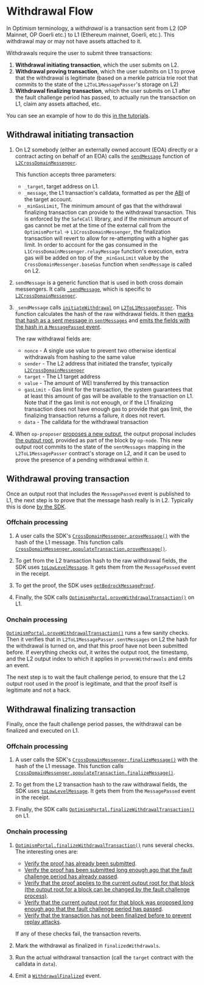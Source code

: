 # Withdrawal Flow

In Optimism terminology, a *withdrawal* is a transaction sent from L2 (OP Mainnet, OP Goerli etc.) to L1 (Ethereum mainnet, Goerli, etc.).
This withdrawal may or may not have assets attached to it.

Withdrawals require the user to submit three transactions:

1.  **Withdrawal initiating transaction**, which the user submits on L2.
2.  **Withdrawal proving transaction**, which the user submits on L1 to prove that the withdrawal is legitimate (based on a merkle patricia trie root that commits to the state of the `L2ToL1MessagePasser`'s storage on L2)
3.  **Withdrawal finalizing transaction**, which the user submits on L1 after the fault challenge period has passed, to actually run the transaction on L1, claim any assets attached, etc.

You can see an example of how to do this [in the tutorials](/dapp-developers/bridging/cross-dom-comm#optimism-message-to-ethereum-withdrawal).

## Withdrawal initiating transaction

1.  On L2 somebody (either an externally owned account (EOA) directly or a contract acting on behalf of an EOA) calls the [`sendMessage`](https://github.com/ethereum-optimism/optimism/blob/62c7f3b05a70027b30054d4c8974f44000606fb7/packages/contracts-bedrock/contracts/universal/CrossDomainMessenger.sol#L249-L289) function of [`L2CrossDomainMessenger`](https://github.com/ethereum-optimism/optimism/blob/62c7f3b05a70027b30054d4c8974f44000606fb7/packages/contracts-bedrock/contracts/universal/CrossDomainMessenger.sol).

    This function accepts three parameters:

    -   `_target`, target address on L1.
    -   `_message`, the L1 transaction's calldata, formatted as per the [ABI](https://docs.soliditylang.org/en/v0.8.19/abi-spec.html) of the target account.
    -   `_minGasLimit`, The minimum amount of gas that the withdrawal finalizing transaction can provide to the withdrawal transaction. This is enforced by the `SafeCall` library, and if the minimum amount of gas cannot be met at the time of the external call from the `OptimismPortal` -> `L1CrossDomainMessenger`, the finalization transaction will revert to allow for re-attempting with a higher gas limit. In order to account for the gas consumed in the `L1CrossDomainMessenger.relayMessage` function's execution, extra gas will be added on top of the `_minGasLimit` value by the `CrossDomainMessenger.baseGas` function when `sendMessage` is called on L2.

2.  `sendMessage` is a generic function that is used in both cross domain messengers.
    It calls [`_sendMessage`](https://github.com/ethereum-optimism/optimism/blob/62c7f3b05a70027b30054d4c8974f44000606fb7/packages/contracts-bedrock/contracts/L2/L2CrossDomainMessenger.sol#L48-L60), which is specific to [`L2CrossDomainMessenger`](https://github.com/ethereum-optimism/optimism/blob/62c7f3b05a70027b30054d4c8974f44000606fb7/packages/contracts-bedrock/contracts/L2/L2CrossDomainMessenger.sol).

3.  `_sendMessage` calls [`initiateWithdrawal`](https://github.com/ethereum-optimism/optimism/blob/62c7f3b05a70027b30054d4c8974f44000606fb7/packages/contracts-bedrock/contracts/L2/L2ToL1MessagePasser.sol#L91-L129) on [`L2ToL1MessagePasser`](https://github.com/ethereum-optimism/optimism/blob/62c7f3b05a70027b30054d4c8974f44000606fb7/packages/contracts-bedrock/contracts/L2/L2ToL1MessagePasser.sol).
    This function calculates the hash of the raw withdrawal fields.
    It then [marks that hash as a sent message in `sentMessages`](https://github.com/ethereum-optimism/optimism/blob/62c7f3b05a70027b30054d4c8974f44000606fb7/packages/contracts-bedrock/contracts/L2/L2ToL1MessagePasser.sol#L114) and [emits the fields with the hash in a `MessagePassed` event](https://github.com/ethereum-optimism/optimism/blob/62c7f3b05a70027b30054d4c8974f44000606fb7/packages/contracts-bedrock/contracts/L2/L2ToL1MessagePasser.sol#L116-L124).

    The raw withdrawal fields are:

    -   `nonce` - A single use value to prevent two otherwise identical withdrawals from hashing to the same value
    -   `sender` - The L2 address that initiated the transfer, typically [`L2CrossDomainMessenger`](https://github.com/ethereum-optimism/optimism/blob/62c7f3b05a70027b30054d4c8974f44000606fb7/packages/contracts-bedrock/contracts/L2/L2CrossDomainMessenger.sol)
    -   `target` - The L1 target address
    -   `value` - The amount of WEI transferred by this transaction
    -   `gasLimit` - Gas limit for the transaction, the system guarantees that at least this amount of gas will be available to the transaction on L1.
        Note that if the gas limit is not enough, or if the L1 finalizing transaction does not have enough gas to provide that gas limit, the finalizing transaction returns a failure, it does not revert.
    -   `data` - The calldata for the withdrawal transaction

4.  When `op-proposer` [proposes a new output](https://github.com/ethereum-optimism/optimism/blob/62c7f3b05a70027b30054d4c8974f44000606fb7/op-proposer/proposer/l2_output_submitter.go#L312-L320), the output proposal includes [the output root](https://github.com/ethereum-optimism/optimism/blob/62c7f3b05a70027b30054d4c8974f44000606fb7/op-proposer/proposer/l2_output_submitter.go#L316), provided as part of the block by `op-node`.
    This new output root commits to the state of the `sentMessages` mapping in the `L2ToL1MessagePasser` contract's storage on L2, and it can be used to prove the presence of a pending withdrawal within it.

## Withdrawal proving transaction

Once an output root that includes the `MessagePassed` event is published to L1, the next step is to prove that the message hash really is in L2.
Typically this is done [by the SDK](https://sdk.optimism.io/classes/crosschainmessenger#proveMessage-2).

### Offchain processing

1.  A user calls the SDK's [`CrossDomainMessenger.proveMessage()`](https://github.com/ethereum-optimism/optimism/blob/62c7f3b05a70027b30054d4c8974f44000606fb7/packages/sdk/src/cross-chain-messenger.ts#L1452-L1471) with the hash of the L1 message.
    This function calls [`CrossDomainMessenger.populateTransaction.proveMessage()`](https://github.com/ethereum-optimism/optimism/blob/62c7f3b05a70027b30054d4c8974f44000606fb7/packages/sdk/src/cross-chain-messenger.ts#L1746-L1798).

2.  To get from the L2 transaction hash to the raw withdrawal fields, the SDK uses [`toLowLevelMessage`](https://github.com/ethereum-optimism/optimism/blob/62c7f3b05a70027b30054d4c8974f44000606fb7/packages/sdk/src/cross-chain-messenger.ts#L368-L450).
    It gets them from the `MessagePassed` event in the receipt.

3.  To get the proof, the SDK uses [`getBedrockMessageProof`](https://github.com/ethereum-optimism/optimism/blob/62c7f3b05a70027b30054d4c8974f44000606fb7/packages/sdk/src/cross-chain-messenger.ts#L1348-L1395).

4.  Finally, the SDK calls [`OptimismPortal.proveWithdrawalTransaction()`](https://github.com/ethereum-optimism/optimism/blob/62c7f3b05a70027b30054d4c8974f44000606fb7/packages/contracts-bedrock/contracts/L1/OptimismPortal.sol#L234-L318) on L1.

### Onchain processing

[`OptimismPortal.proveWithdrawalTransaction()`](https://github.com/ethereum-optimism/optimism/blob/62c7f3b05a70027b30054d4c8974f44000606fb7/packages/contracts-bedrock/contracts/L1/OptimismPortal.sol#L234-L318) runs a few sanity checks.
Then it verifies that in `L2ToL1MessagePasser.sentMessages` on L2 the hash for the withdrawal is turned on, and that this proof have not been submitted before.
If everything checks out, it writes the output root, the timestamp, and the L2 output index to which it applies in `provenWithdrawals` and emits an event.

The next step is to wait the fault challenge period, to ensure that the L2 output root used in the proof is legitimate, and that the proof itself is legitimate and not a hack.

## Withdrawal finalizing transaction

Finally, once the fault challenge period passes, the withdrawal can be finalized and executed on L1.

### Offchain processing

1.  A user calls the SDK's [`CrossDomainMessenger.finalizeMessage()`](https://github.com/ethereum-optimism/optimism/blob/62c7f3b05a70027b30054d4c8974f44000606fb7/packages/sdk/src/cross-chain-messenger.ts#L1473-L1493) with the hash of the L1 message.
    This function calls [`CrossDomainMessenger.populateTransaction.finalizeMessage()`](https://github.com/ethereum-optimism/optimism/blob/62c7f3b05a70027b30054d4c8974f44000606fb7/packages/sdk/src/cross-chain-messenger.ts#L1800-L1853).

2.  To get from the L2 transaction hash to the raw withdrawal fields, the SDK uses [`toLowLevelMessage`](https://github.com/ethereum-optimism/optimism/blob/62c7f3b05a70027b30054d4c8974f44000606fb7/packages/sdk/src/cross-chain-messenger.ts#L368-L450).
    It gets them from the `MessagePassed` event in the receipt.

3.  Finally, the SDK calls [`OptimismPortal.finalizeWithdrawalTransaction()`](https://github.com/ethereum-optimism/optimism/blob/62c7f3b05a70027b30054d4c8974f44000606fb7/packages/contracts-bedrock/contracts/L1/OptimismPortal.sol#L320-L420) on L1.

### Onchain processing

1.  [`OptimismPortal.finalizeWithdrawalTransaction()`](https://github.com/ethereum-optimism/optimism/blob/62c7f3b05a70027b30054d4c8974f44000606fb7/packages/contracts-bedrock/contracts/L1/OptimismPortal.sol#L320-L420) runs several checks. The interesting ones are:

    -   [Verify the proof has already been submitted](https://github.com/ethereum-optimism/optimism/blob/62c7f3b05a70027b30054d4c8974f44000606fb7/packages/contracts-bedrock/contracts/L1/OptimismPortal.sol#L341-L347).
    -   [Verify the proof has been submitted long enough ago that the fault challenge period has already passed](https://github.com/ethereum-optimism/optimism/blob/62c7f3b05a70027b30054d4c8974f44000606fb7/packages/contracts-bedrock/contracts/L1/OptimismPortal.sol#L357-L364).
    -   [Verify that the proof applies to the current output root for that block (the output root for a block can be changed by the fault challenge process)](https://github.com/ethereum-optimism/optimism/blob/62c7f3b05a70027b30054d4c8974f44000606fb7/packages/contracts-bedrock/contracts/L1/OptimismPortal.sol#L366-L378).
    -   [Verify that the current output root for that block was proposed long enough ago that the fault challenge period has passed](https://github.com/ethereum-optimism/optimism/blob/62c7f3b05a70027b30054d4c8974f44000606fb7/packages/contracts-bedrock/contracts/L1/OptimismPortal.sol#L380-L384).
    -   [Verify that the transaction has not been finalized before to prevent replay attacks](https://github.com/ethereum-optimism/optimism/blob/62c7f3b05a70027b30054d4c8974f44000606fb7/packages/contracts-bedrock/contracts/L1/OptimismPortal.sol#L386-L390).

    If any of these checks fail, the transaction reverts.

2.  Mark the withdrawal as finalized in `finalizedWithdrawals`.

3.  Run the actual withdrawal transaction (call the `target` contract with the calldata in `data`).

4.  Emit a [`WithdrawalFinalized`](https://github.com/ethereum-optimism/optimism/blob/62c7f3b05a70027b30054d4c8974f44000606fb7/packages/contracts-bedrock/contracts/L1/OptimismPortal.sol#L118) event.
